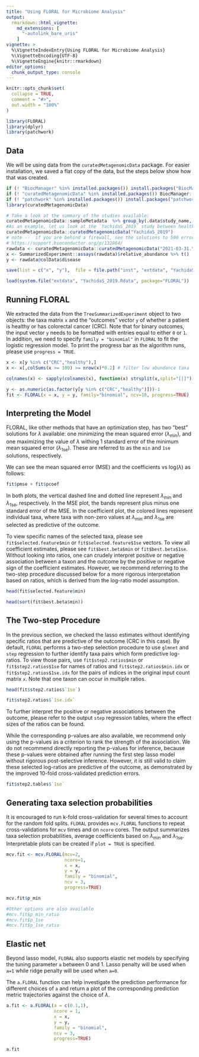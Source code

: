 ```yaml
---
title: "Using FLORAL for Microbiome Analysis"
output: 
  rmarkdown::html_vignette:
    md_extensions: [ 
      "-autolink_bare_uris" 
    ]
vignette: >
  %\VignetteIndexEntry{Using FLORAL for Microbiome Analysis}
  %\VignetteEncoding{UTF-8}
  %\VignetteEngine{knitr::rmarkdown}
editor_options: 
  chunk_output_type: console
---
```


```r
knitr::opts_chunk$set(
  collapse = TRUE,
  comment = "#>",
  out.width = "100%"
)
```

```r
library(FLORAL)
library(dplyr)
library(patchwork)
```

## Data
We will be using data from the `curatedMetagenomicData` package. For easier installation, we saved a flat copy of the data, but the steps below show how that was created. 

```r
if (! "BiocManager" %in% installed.packages()) install.packages("BiocManager")
if (! "curatedMetagenomicData" %in% installed.packages()) BiocManager::install("curatedMetagenomicData")
if (! "patchwork" %in% installed.packages()) install.packages("patchwork")
library(curatedMetagenomicData)

# Take a look at the summary of the studies available:
curatedMetagenomicData::sampleMetadata  %>% group_by(.data$study_name, .data$study_condition) %>% count() %>% arrange(.data$study_name) 
#As an example, let us look at the `YachidaS_2019` study between healthy controls and colorectal cancer (CRC) patients.
curatedMetagenomicData::curatedMetagenomicData("YachidaS_2019") 
# note --  if you are behind a firewall, see the solutions to 500 errors here:
# https://support.bioconductor.org/p/132864/
rawdata <- curatedMetagenomicData::curatedMetagenomicData("2021-03-31.YachidaS_2019.relative_abundance", dryrun = FALSE, counts = TRUE) %>%  mergeData()
x <- SummarizedExperiment::assays(rawdata)$relative_abundance %>% t()
y <- rawdata@colData$disease

save(list = c("x", "y"),  file = file.path("inst", "extdata", "YachidaS_2019.Rdata"))
```

```r
load(system.file("extdata", "YachidaS_2019.Rdata", package="FLORAL"))
```

## Running FLORAL

We extracted the data from the `TreeSummarizedExperiment` object to two objects: the taxa matrix `x` and the "outcomes" vector `y` of whether a patient is healthy or has colorectal cancer (CRC). Note that for binary outcomes, the input vector `y` needs to be formatted with entries equal to either `0` or `1`. In addition, we need to specify `family = "binomial"` in `FLORAL` to fit the logistic regression model. To print the progress bar as the algorithm runs, please use `progress = TRUE`. 

```r

x <- x[y %in% c("CRC","healthy"),]
x <- x[,colSums(x >= 100) >= nrow(x)*0.2] # filter low abundance taxa

colnames(x) <- sapply(colnames(x), function(x) strsplit(x,split="[|]")[[1]][length(strsplit(x,split="[|]")[[1]])])

y <- as.numeric(as.factor(y[y %in% c("CRC","healthy")]))-1
fit <- FLORAL(x = x, y = y, family="binomial", ncv=10, progress=TRUE)
```

## Interpreting the Model

FLORAL, like other methods that have an optimization step, has two "best" solutions for $\lambda$ available: one minimizing the mean squared error ($\lambda_\min$), and one maximizing the value of $\lambda$ withing 1 standard error of the minimum mean squared error ($\lambda_{\text{1se}}$). These are referred to as the `min` and `1se` solutions, respectively.

We can see the mean squared error (MSE) and the coefficients vs log($\lambda$) as follows:

```r
fit$pmse + fit$pcoef
```

In both plots, the vertical dashed line and dotted line represent $\lambda_\min$ and $\lambda_{\text{1se}}$, respectively. In the MSE plot, the bands represent plus minus one standard error of the MSE. In the coefficient plot, the colored lines represent individual taxa, where taxa with non-zero values at $\lambda_\min$ and $\lambda_{\text{1se}}$ are selected as predictive of the outcome. 

To view specific names of the selected taxa, please see `fit$selected.feature$min` or `fit$selected.feature$1se` vectors. To view all coefficient estimates, please see `fit$best.beta$min` or `fit$best.beta$1se`. Without looking into ratios, one can crudely interpret positive or negative association between a taxon and the outcome by the positive or negative sign of the coefficient estimates. However, we recommend referring to the two-step procedure discussed below for a more rigorous interpretation based on ratios, which is derived from the log-ratio model assumption. 

```r

head(fit$selected.feature$min)

head(sort(fit$best.beta$min))

```

## The Two-step Procedure

In the previous section, we checked the lasso estimates without identifying specific ratios that are predictive of the outcome (CRC in this case). By default, `FLORAL` performs a two-step selection procedure to use `glmnet` and `step` regression to further identify taxa pairs which form predictive log-ratios. To view those pairs, use `fit$step2.ratios$min` or `fit$step2.ratios$1se` for names of ratios and `fit$step2.ratios$min.idx` or `fit$step2.ratios$1se.idx` for the pairs of indices in the original input count matrix `x`. Note that one taxon can occur in multiple ratios.

```r

head(fit$step2.ratios$`1se`)

fit$step2.ratios$`1se.idx`

```

To further interpret the positive or negative associations between the outcome, please refer to the output `step` regression tables, where the effect sizes of the ratios can be found. 

While the corresponding p-values are also available, we recommend only using the p-values as a criterion to rank the strength of the association. We do not recommend directly reporting the p-values for inference, because these p-values were obtained after running the first step lasso model without rigorous post-selective inference. However, it is still valid to claim these selected log-ratios are predictive of the outcome, as demonstrated by the improved 10-fold cross-validated prediction errors.

```r

fit$step2.tables$`1se`

```

## Generating taxa selection probabilities

It is encouraged to run k-fold cross-validation for several times to account for the random fold splits. `FLORAL` provides `mcv.FLORAL` functions to repeat cross-validations for `mcv` times and on `ncore` cores. The output summarizes taxa selection probabilities, average coefficients based on $\lambda_\min$ and $\lambda_{\text{1se}}$. Interpretable plots can be created if `plot = TRUE` is specified.

```r

mcv.fit <- mcv.FLORAL(mcv=2,
                      ncore=1,
                      x = x, 
                      y = y, 
                      family = "binomial", 
                      ncv = 3,
                      progress=TRUE)

```

```r

mcv.fit$p_min

#Other options are also available
#mcv.fit$p_min_ratio
#mcv.fit$p_1se
#mcv.fit$p_1se_ratio

```

## Elastic net

Beyond lasso model, `FLORAL` also supports elastic net models by specifying the tuning parameter `a` between 0 and 1. Lasso penalty will be used when `a=1` while ridge penalty will be used when `a=0`. 

The `a.FLORAL` function can help investigate the prediction performance for different choices of `a` and return a plot of the corresponding prediction metric trajectories against the choice of $\lambda$.

```r

a.fit <- a.FLORAL(a = c(0.1,1),
                  ncore = 1,
                  x = x, 
                  y = y, 
                  family = "binomial", 
                  ncv = 3,
                  progress=TRUE)

a.fit

```

